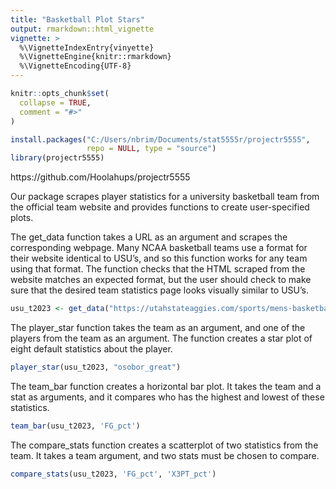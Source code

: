 ```yaml
---
title: "Basketball Plot Stars"
output: rmarkdown::html_vignette
vignette: >
  %\VignetteIndexEntry{vinyette}
  %\VignetteEngine{knitr::rmarkdown}
  %\VignetteEncoding{UTF-8}
---
```


```r
knitr::opts_chunk$set(
  collapse = TRUE,
  comment = "#>"
)
```


```r
install.packages("C:/Users/nbrim/Documents/stat5555r/projectr5555",
                 repo = NULL, type = "source")
library(projectr5555)
```
https://github.com/Hoolahups/projectr5555

Our package scrapes player statistics for a university basketball team from the official team website and provides functions to create user-specified plots. 

The get_data function takes a URL as an argument and scrapes the corresponding webpage. Many NCAA basketball teams use a format for their website identical to USU's, and so this function works for any team using that format. The function checks that the HTML scraped from the website matches an expected format, but the user should check to make sure that the desired team statistics page looks visually similar to USU's.


```r
usu_t2023 <- get_data("https://utahstateaggies.com/sports/mens-basketball/stats/2023-24")
```

The player_star function takes the team as an argument, and one of the players
from the team as an argument. The function creates a star plot of eight default
statistics about the player.

```r
player_star(usu_t2023, "osobor_great")
```

The team_bar function creates a horizontal bar plot. It takes the team and 
a stat as arguments, and it compares who has the highest and lowest of these
statistics.

```r
team_bar(usu_t2023, 'FG_pct')
```

The compare_stats function creates a scatterplot of two statistics from the
team. It takes a team argument, and two stats must be chosen to compare.

```r
compare_stats(usu_t2023, 'FG_pct', 'X3PT_pct')
```
